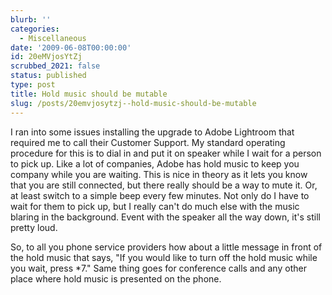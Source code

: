 ```yaml
---
blurb: ''
categories:
  - Miscellaneous
date: '2009-06-08T00:00:00'
id: 20eMVjosYtZj
scrubbed_2021: false
status: published
type: post
title: Hold music should be mutable
slug: /posts/20emvjosytzj--hold-music-should-be-mutable
---
```


I ran into some issues installing the upgrade to Adobe Lightroom
that required me to call their Customer Support. My standard
operating procedure for this is to dial in and put it on speaker
while I wait for a person to pick up. Like a lot of companies,
Adobe has hold music to keep you company while you are waiting.
This is nice in theory as it lets you know that you are still
connected, but there really should be a way to mute it. Or, at
least switch to a simple beep every few minutes. Not only do I have
to wait for them to pick up, but I really can't do much else with
the music blaring in the background. Event with the speaker all the
way down, it's still pretty loud.

So, to all you phone service providers how about a little message
in front of the hold music that says, "If you would like to turn
off the hold music while you wait, press \*7." Same thing goes for
conference calls and any other place where hold music is presented
on the phone.
